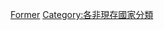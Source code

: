 {{container category}}
{{cat see also|已不存在的國家的廢除}}
{{CategoryTOC|numerals=no}}
[[Category:各國建立|Former]]
[[Category:各非現存國家分類|Category:各非現存國家分類]]